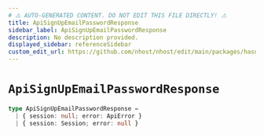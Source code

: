 ```yaml
---
# ⚠️ AUTO-GENERATED CONTENT. DO NOT EDIT THIS FILE DIRECTLY! ⚠️
title: ApiSignUpEmailPasswordResponse
sidebar_label: ApiSignUpEmailPasswordResponse
description: No description provided.
displayed_sidebar: referenceSidebar
custom_edit_url: https://github.com/nhost/nhost/edit/main/packages/hasura-auth-js/src/utils/types.ts#L135
---
```


# `ApiSignUpEmailPasswordResponse`

```ts
type ApiSignUpEmailPasswordResponse =
  | { session: null; error: ApiError }
  | { session: Session; error: null }
```
